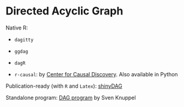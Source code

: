 # Directed Acyclic Graph

Native R:

-   `dagitty`

-   `ggdag`

-   `dagR`

-   `r-causal`: by [Center for Causal Discovery](https://www.ccd.pitt.edu/data-science/). Also available in Python

Publication-ready (with `R` and `Latex`): [shinyDAG](https://www.gerkelab.com/project/shinydag/)

Standalone program: [DAG program](https://hsz.dife.de/dag/) by Sven Knuppel
